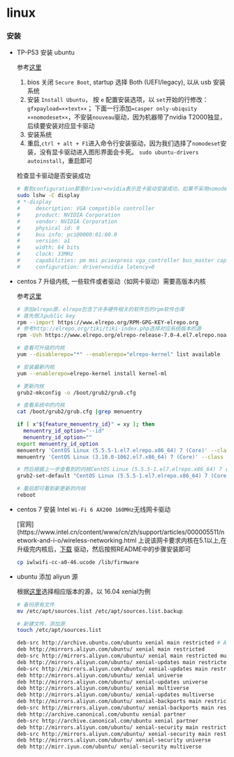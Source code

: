 # linux

### 安装

- TP-P53 安装 ubuntu

  参考[这里](https://blogg.bekk.no/how-to-install-ubuntu-18-04-on-lenovo-p1-617a4bdea389)

  1. bios 关闭 `Secure Boot`,  startup 选择 Both (UEFI/legacy), 以从 usb 安装系统
  2. 安装 `Install Ubuntu`， 按 `e` 配置安装选项，以 `set`开始的行修改：`gfxpayload=××text××`；
  下面一行添加`=casper only-ubiquity ××nomodeset××`，不安装`nouveau`驱动，因为机器带了nvidia T2000独显，
  后续要安装对应显卡驱动
  3. 安装系统
  4. 重启,`ctrl + alt + F1`进入命令行安装驱动，因为我们选择了`nomodeset`安装，没有显卡驱动进入图形界面会卡死。
  `sudo ubuntu-drivers autoinstall`，重启即可
  
  检查显卡驱动是否安装成功
  ```sh
  # 看到configuration那里driver=nvidia表示显卡驱动安装成功，如果不采用nomodeset选项安装，默认安装nouveau驱动
  sudo lshw -C display
  # *-display
  #     description: VGA compatible controller
  #     product: NVIDIA Corporation
  #     vendor: NVIDIA Corporation
  #     physical id: 0
  #     bus info: pci@0000:01:00.0
  #     version: a1
  #     width: 64 bits
  #     clock: 33MHz
  #     capabilities: pm msi pciexpress vga_controller bus_master cap_list rom
  #     configuration: driver=nvidia latency=0
  ```

- centos 7 升级内核, 一些软件或者驱动（如网卡驱动）需要高版本内核
  
  参考[这里](https://blog.csdn.net/fenglailea/article/details/88740961)

  ```sh
  # 添加elrepo源，elrepo包含了许多硬件相关的软件包的rpm软件仓库
  # 首先倒入public key
  rpm --import https://www.elrepo.org/RPM-GPG-KEY-elrepo.org
  # 参考http://elrepo.org/tiki/tiki-index.php选择对应系统版本的源
  rpm -Uvh https://www.elrepo.org/elrepo-release-7.0-4.el7.elrepo.noarch.rpm
  
  # 查看可升级的内核
  yum --disablerepo="*" --enablerepo="elrepo-kernel" list available
  
  # 安装最新内核
  yum --enablerepo=elrepo-kernel install kernel-ml
  
  # 更新内核
  grub2-mkconfig -o /boot/grub2/grub.cfg
  
  # 查看系统中的内核
  cat /boot/grub2/grub.cfg |grep menuentry
  
  if [ x"${feature_menuentry_id}" = xy ]; then
    menuentry_id_option="--id"
    menuentry_id_option=""
  export menuentry_id_option
  menuentry 'CentOS Linux (5.5.5-1.el7.elrepo.x86_64) 7 (Core)' --class centos --class gnu-linux --class gnu --class os --unrestricted $menuentry_id_option 'gnulinux-5.5.5-1.el7.elrepo.x86_64-advanced-a2c5cb57-ab41-44c2-b7f8-e3981fc2582d' {
  menuentry 'CentOS Linux (3.10.0-1062.el7.x86_64) 7 (Core)' --class centos --class gnu-linux --class gnu --class os --unrestricted $menuentry_id_option 'gnulinux-3.10.0-1062.el7.x86_64-advanced-a2c5cb57-ab41-44c2-b7f8-e3981fc2582d' 
  
  # 然后根据上一步查看到的内核CentOS Linux (5.5.5-1.el7.elrepo.x86_64) 7 (Core)设置
  grub2-set-default "CentOS Linux (5.5.5-1.el7.elrepo.x86_64) 7 (Core)"
  
  # 重启即可看到新更新的内核
  reboot
  ```
  
- centos 7 安装 Intel `Wi-Fi 6 AX200 160MHz`无线网卡驱动

  [官网](https://www.intel.cn/content/www/cn/zh/support/articles/000005511/network-and-i-o/wireless-networking.html
  上说该网卡要求内核在5.1以上,在升级完内核后，[下载](https://wireless.wiki.kernel.org/_media/en/users/drivers/iwlwifi/iwlwifi-cc-46.3cfab8da.0.tgz)
  驱动，然后按照README中的步骤安装即可
  
  ```sh
  cp iwlwifi-cc-a0-46.ucode /lib/firmware
  ```

- ubuntu 添加 aliyun 源
  
  根据[这里](https://developer.aliyun.com/mirror/ubuntu)选择相应版本的源，以 16.04 xenial为例
  
  ```sh
  # 备份原有文件
  mv /etc/apt/sources.list /etc/apt/sources.list.backup
  
  # 新建文件，添加源
  touch /etc/apt/sources.list
  
  deb-src http://archive.ubuntu.com/ubuntu xenial main restricted # Added by software-properties
  deb http://mirrors.aliyun.com/ubuntu/ xenial main restricted
  deb-src http://mirrors.aliyun.com/ubuntu/ xenial main restricted multiverse universe # Added by software-properties
  deb http://mirrors.aliyun.com/ubuntu/ xenial-updates main restricted
  deb-src http://mirrors.aliyun.com/ubuntu/ xenial-updates main restricted multiverse universe # Added by software-properties
  deb http://mirrors.aliyun.com/ubuntu/ xenial universe
  deb http://mirrors.aliyun.com/ubuntu/ xenial-updates universe
  deb http://mirrors.aliyun.com/ubuntu/ xenial multiverse
  deb http://mirrors.aliyun.com/ubuntu/ xenial-updates multiverse
  deb http://mirrors.aliyun.com/ubuntu/ xenial-backports main restricted universe multiverse
  deb-src http://mirrors.aliyun.com/ubuntu/ xenial-backports main restricted universe multiverse # Added by software-properties
  deb http://archive.canonical.com/ubuntu xenial partner
  deb-src http://archive.canonical.com/ubuntu xenial partner
  deb http://mirrors.aliyun.com/ubuntu/ xenial-security main restricted
  deb-src http://mirrors.aliyun.com/ubuntu/ xenial-security main restricted multiverse universe # Added by software-properties
  deb http://mirrors.aliyun.com/ubuntu/ xenial-security universe
  deb http://mirr.iyun.com/ubuntu/ xenial-security multiverse
  ```


